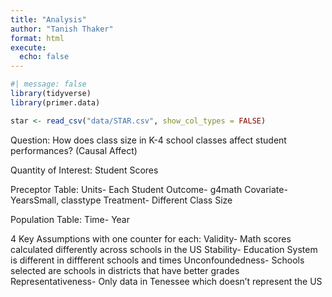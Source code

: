 ```yaml
---
title: "Analysis"
author: "Tanish Thaker"
format: html
execute: 
  echo: false
---
```


```r
#| message: false
library(tidyverse)
library(primer.data)
```

```r
star <- read_csv("data/STAR.csv", show_col_types = FALSE)
```

Question: How does class size in K-4 school classes affect student performances? (Causal Affect)

Quantity of Interest: Student Scores

Preceptor Table: 
Units- Each Student
Outcome- g4math
Covariate- YearsSmall, classtype
Treatment- Different Class Size

Population Table: 
Time- Year

4 Key Assumptions with one counter for each:
Validity- Math scores calculated differently across schools in the US
Stability- Education System is different in diffferent schools and times
Unconfoundedness- Schools selected are schools in districts that have better grades
Representativeness- Only data in Tenessee which doesn't represent the US

